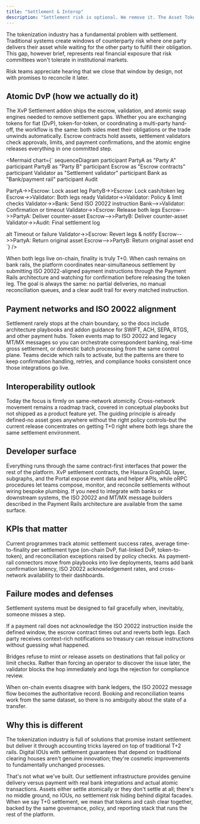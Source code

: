 ```yaml
---
title: "Settlement & Interop"
description: "Settlement risk is optional. We remove it. The Asset Tokenization Kit treats T+0 as the default by shipping ready-to-use atomic settlement patterns, the Cross-Value Proposition (XvP) addon stack, and the payment-rail integrations required to run them."
---
```



The tokenization industry has a fundamental problem with settlement. Traditional systems create windows of counterparty risk where one party delivers their asset while waiting for the other party to fulfill their obligation. This gap, however brief, represents real financial exposure that risk committees won't tolerate in institutional markets.

Risk teams appreciate hearing that we close that window by design, not with promises to reconcile it later.

## Atomic DvP (how we actually do it)

The XvP Settlement addon ships the escrow, validation, and atomic swap engines needed to remove settlement gaps. Whether you are exchanging tokens for fiat (DvP), token-for-token, or coordinating a multi-party hand-off, the workflow is the same: both sides meet their obligations or the trade unwinds automatically. Escrow contracts hold assets, settlement validators check approvals, limits, and payment confirmations, and the atomic engine releases everything in one committed step.

<Mermaid
  chart={`
sequenceDiagram
  participant PartyA as "Party A"
  participant PartyB as "Party B"
  participant Escrow as "Escrow contracts"
  participant Validator as "Settlement validator"
  participant Bank as "Bank/payment rail"
  participant Audit

  PartyA->>Escrow: Lock asset leg
  PartyB->>Escrow: Lock cash/token leg
  Escrow->>Validator: Both legs ready
  Validator->>Validator: Policy & limit checks
  Validator->>Bank: Send ISO 20022 instruction
  Bank-->>Validator: Confirmation or timeout
  Validator->>Escrow: Release both legs
  Escrow-->>PartyA: Deliver counter-asset
  Escrow-->>PartyB: Deliver counter-asset
  Validator->>Audit: Final settlement log

  alt Timeout or failure
    Validator->>Escrow: Revert legs & notify
    Escrow-->>PartyA: Return original asset
    Escrow-->>PartyB: Return original asset
  end
`}
/>

When both legs live on-chain, finality is truly T+0. When cash remains on bank rails, the platform coordinates near-simultaneous settlement by submitting ISO 20022-aligned payment instructions through the Payment Rails architecture and watching for confirmation before releasing the token leg. The goal is always the same: no partial deliveries, no manual reconciliation queues, and a clear audit trail for every matched instruction.

## Payment networks and ISO 20022 alignment

Settlement rarely stops at the chain boundary, so the docs include architecture playbooks and addon guidance for SWIFT, ACH, SEPA, RTGS, and other payment hubs. Token events map to ISO 20022 and legacy MT/MX messages so you can orchestrate correspondent banking, real-time gross settlement, or domestic batch processing from the same control plane. Teams decide which rails to activate, but the patterns are there to keep confirmation handling, retries, and compliance hooks consistent once those integrations go live.

## Interoperability outlook

Today the focus is firmly on same-network atomicity. Cross-network movement remains a roadmap track, covered in conceptual playbooks but not shipped as a product feature yet. The guiding principle is already defined-no asset goes anywhere without the right policy controls-but the current release concentrates on getting T+0 right where both legs share the same settlement environment.

## Developer surface

Everything runs through the same contract-first interfaces that power the rest of the platform. XvP settlement contracts, the Hasura GraphQL layer, subgraphs, and the Portal expose event data and helper APIs, while oRPC procedures let teams compose, monitor, and reconcile settlements without wiring bespoke plumbing. If you need to integrate with banks or downstream systems, the ISO 20022 and MT/MX message builders described in the Payment Rails architecture are available from the same surface.

## KPIs that matter

Current programmes track atomic settlement success rates, average time-to-finality per settlement type (on-chain DvP, fiat-linked DvP, token-to-token), and reconciliation exceptions raised by policy checks. As payment-rail connectors move from playbooks into live deployments, teams add bank confirmation latency, ISO 20022 acknowledgement rates, and cross-network availability to their dashboards.

## Failure modes and defenses

Settlement systems must be designed to fail gracefully when, inevitably, someone misses a step.

<Accordions type="single" defaultValue="bank-confirmation">
  <Accordion title="Bank confirmation stalls" value="bank-confirmation">
    <p>
      If a payment rail does not acknowledge the ISO 20022 instruction inside the defined window, the escrow contract times out and reverts both legs. Each party receives context-rich notifications so treasury can reissue instructions without guessing what happened.
    </p>
  </Accordion>
  <Accordion title="Policy mismatch across bridges" value="policy-mismatch">
    <p>
      Bridges refuse to mint or release assets on destinations that fail policy or limit checks. Rather than forcing an operator to discover the issue later, the validator blocks the hop immediately and logs the rejection for compliance review.
    </p>
  </Accordion>
  <Accordion title="Ledger discrepancies" value="ledger-gap">
    <p>
      When on-chain events disagree with bank ledgers, the ISO 20022 message flow becomes the authoritative record. Booking and reconciliation teams work from the same dataset, so there is no ambiguity about the state of a transfer.
    </p>
  </Accordion>
</Accordions>

## Why this is different

The tokenization industry is full of solutions that promise instant settlement but deliver it through accounting tricks layered on top of traditional T+2 rails. Digital IOUs with settlement guarantees that depend on traditional clearing houses aren't genuine innovation; they're cosmetic improvements to fundamentally unchanged processes.

That's not what we've built. Our settlement infrastructure provides genuine delivery versus payment with real bank integrations and actual atomic transactions. Assets either settle atomically or they don't settle at all; there's no middle ground, no IOUs, no settlement risk hiding behind digital facades. When we say T+0 settlement, we mean that tokens and cash clear together, backed by the same governance, policy, and reporting stack that runs the rest of the platform.
